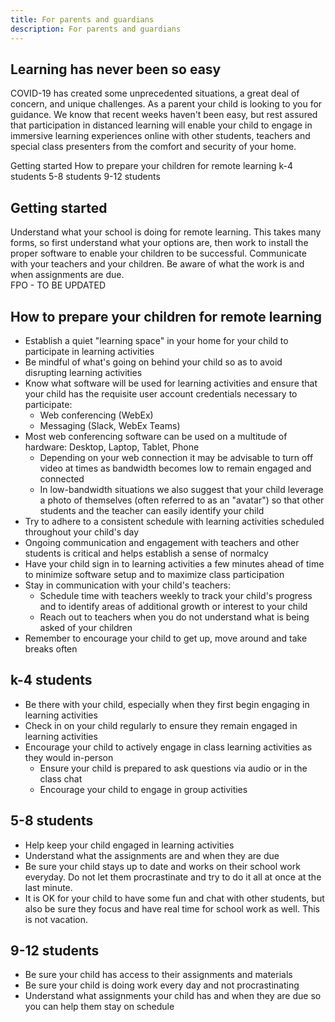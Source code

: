 ```yaml
---
title: For parents and guardians
description: For parents and guardians
---
```


## Learning has never been so easy

<PageDescription>

COVID-19 has created some unprecedented situations, a great deal of concern, and unique challenges. As a parent your child is looking to you for guidance. We know that recent weeks haven't been easy, but rest assured that participation in distanced learning will enable your child to engage in immersive learning experiences online with other students, teachers and special class presenters from the comfort and security of your home.

</PageDescription>

<AnchorLinks>
  <AnchorLink>Getting started</AnchorLink>
  <AnchorLink>How to prepare your children for remote learning</AnchorLink>
  <AnchorLink>k-4 students</AnchorLink>
  <AnchorLink>5-8 students</AnchorLink>
  <AnchorLink>9-12 students</AnchorLink>
</AnchorLinks>

## Getting started

Understand what your school is doing for remote learning. This takes many forms, so first understand what your options are, then work to install the proper software to enable your children to be successful. Communicate with your teachers and your children. Be aware of what the work is and when assignments are due.  
FPO - TO BE UPDATED

## How to prepare your children for remote learning

- Establish a quiet "learning space" in your home for your child to participate in learning activities
- Be mindful of what's going on behind your child so as to avoid disrupting learning activities
- Know what software will be used for learning activities and ensure that your child has the requisite user account credentials necessary to participate:
  - Web conferencing (WebEx)
  - Messaging (Slack, WebEx Teams)
- Most web conferencing software can be used on a multitude of hardware: Desktop, Laptop, Tablet, Phone
  - Depending on your web connection it may be advisable to turn off video at times as bandwidth becomes low to remain engaged and connected
  - In low-bandwidth situations we also suggest that your child leverage a photo of themselves (often referred to as an "avatar") so that other students and the teacher can easily identify your child
- Try to adhere to a consistent schedule with learning activities scheduled throughout your child's day
- Ongoing communication and engagement with teachers and other students is critical and helps establish a sense of normalcy
- Have your child sign in to learning activities a few minutes ahead of time to minimize software setup and to maximize class participation
- Stay in communication with your child's teachers:
  - Schedule time with teachers weekly to track your child's progress and to identify areas of additional growth or interest to your child
  - Reach out to teachers when you do not understand what is being asked of your children
- Remember to encourage your child to get up, move around and take breaks often

## k-4 students

- Be there with your child, especially when they first begin engaging in learning activities
- Check in on your child regularly to ensure they remain engaged in learning activities
- Encourage your child to actively engage in class learning activities as they would in-person
  - Ensure your child is prepared to ask questions via audio or in the class chat
  - Encourage your child to engage in group activities

## 5-8 students

- Help keep your child engaged in learning activities
- Understand what the assignments are and when they are due
- Be sure your child stays up to date and works on their school work everyday. Do not let them procrastinate and try to do it all at once at the last minute.
- It is OK for your child to have some fun and chat with other students, but also be sure they focus and have real time for school work as well. This is not vacation.

## 9-12 students

- Be sure your child has access to their assignments and materials
- Be sure your child is doing work every day and not procrastinating
- Understand what assignments your child has and when they are due so you can help them stay on schedule

